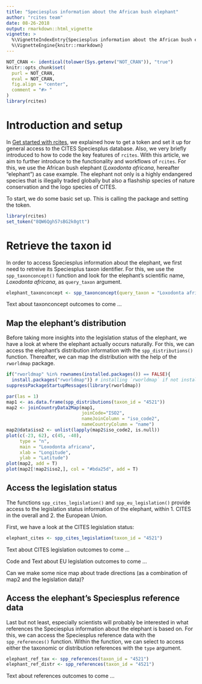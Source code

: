 ```yaml
---
title: "Speciesplus information about the African bush elephant"
author: "rcites team"
date: 08-26-2018
output: rmarkdown::html_vignette
vignette: >
  %\VignetteIndexEntry{Speciesplus information about the African bush elephant}
  %\VignetteEngine{knitr::rmarkdown}
---
```



```r
NOT_CRAN <- identical(tolower(Sys.getenv("NOT_CRAN")), "true")
knitr::opts_chunk$set(
  purl = NOT_CRAN,
  eval = NOT_CRAN,
  fig.align = "center",
  comment = "#> "
)
library(rcites)
```


<!-- https://cran.r-project.org/web/packages/httr/vignettes/secrets.html -->


# Introduction and setup

In [Get started with rcites](https://ibartomeus.github.io/rcites/articles/get_started.html), we explained how to get a token and set it up for general access to the CITES Speciesplus database. Also, we very briefly introduced to how to code the key features of `rcites`. With this article, we aim to further introduce to the functionality and workflows of `rcites`. For this, we use the African bush elephant (*Loxodonta africana*, hereafter "elephant") as case example. The elephant not only is a highly endangered species that is illegally traded globally but also a flashship species of nature conservation and the logo species of CITES.

To start, we do some basic set up. This is calling the package and setting the token.

```r
library(rcites)
set_token("8QW6Qgh57sBG2k0gtt")
```


# Retrieve the taxon id

In order to access Speciesplus information about the elephant, we first need to retreive its Speciesplus taxon identifier. For this, we use the `spp_taxonconcept()` function and look for the elephant's scientific name, *Loxodonta africana*, as `query_taxon` argument.

```r
elephant_taxonconcept <- spp_taxonconcept(query_taxon = "Loxodonta africana")
```

Text about taxonconcept outcomes to come ...


## Map the elephant's distribution

Before taking more insights into the legislation status of the elephant, we have a look at where the elephant actually occurs naturally. For this, we can access the elephant's distribution information with the `spp_distributions()` function. Thereafter, we can map the distribution with the help of the `rworldmap` package.

```r
if("rworldmap" %in% rownames(installed.packages()) == FALSE){
  install.packages("rworldmap")} # installing `rworldmap` if not installed yet
suppressPackageStartupMessages(library(rworldmap))

par(las = 1)
map1 <- as.data.frame(spp_distributions(taxon_id = "4521"))
map2 <- joinCountryData2Map(map1,
                            joinCode="ISO2",
                            nameJoinColumn = "iso_code2",
                            nameCountryColumn = "name")
map2@data$iso2 <- unlist(lapply(map2$iso_code2, is.null))
plot(c(-23, 62), c(45, -40),
     type = "n",
     main = "Loxodonta africana",
     xlab = "Longitude",
     ylab = "Latitude")
plot(map2, add = T)
plot(map2[!map2$iso2,], col = "#bda25d", add = T)
```


## Access the legislation status

The functions `spp_cites_legislation()` and `spp_eu_legislation()` provide access to the legislation status information of the elephant, within 1. CITES in the overall and 2. the European Union.

First, we have a look at the CITES legislation status:

```r
elephant_cites <- spp_cites_legislation(taxon_id = "4521")
```

Text about CITES legislation outcomes to come ...

Code and Text about EU legislation outcomes to come ...

Can we make some nice map about trade directions (as a combination of map2 and the legislation data)?


## Access the elephant's Speciesplus reference data

Last but not least, especially scientists will probably be interested in what references the Speciesplus information about the elephant is based on. For this, we can access the Speciesplus reference data with the `spp_references()` function. Within the function, we can select to access either the taxonomic or distribution references with the `type` argument.

```r
elephant_ref_tax <- spp_references(taxon_id = "4521")
elephant_ref_distr <- spp_references(taxon_id = "4521")
```

Text about references outcomes to come ...

